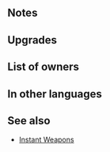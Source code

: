 {{Weapon Infobox
|tagid=SID_瞬撃の剣＋
|intID=2832
|image=wep_sw119
|exclusive=0
|weaponType=Sword
|cost=300
|might=14
|range=1
|effect=If unit initiates combat, grants Atk/Def+4 during combat and foe cannot make a follow-up attack.
|statModifiers=0,14,0,0,0
|required=Instant Sword
|refinePaths=default
|refineSP=350
|refineMedals=500
|refineStones=50
|properties=random_owner
}}
==Notes==
{{IfUnitInitiates}}
{{Combat boosts}}
{{Prevent follow-up}}
==Upgrades==
{{Weapon Upgrade List}}
==List of owners==
{{Skill Hero List}}
==In other languages==
{{OtherLanguages
|japanese=瞬撃の剣＋
|german=Sekundenschw.+
|spanishEU=Espada fugaz +
|spanishLA=Espada fugaz +
|french=Épée vive +
|italian=Spada rapida+
|chineseTW=瞬擊之劍＋
|portuguese=Espada fugaz+
}}
==See also==
{{See also skills|cond=Description LIKE '%If unit initiates combat, grants Atk%Def+%and foe cannot make a follow-up attack%' AND WikiName NOT LIKE '%Instant%'|columns=3}}
* [[Skill families#Instant|Instant Weapons]]
{{Weapons Navbox}}